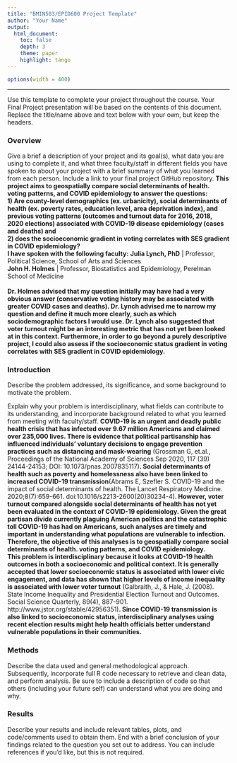 ---
title: "BMIN503/EPID600 Project Template"
author: "Your Name"
output: 
  html_document:
    toc: false 
    depth: 3 
    theme: paper 
    highlight: tango
---
```{r set-options, echo=FALSE, cache=FALSE}
options(width = 400)
```  
***
Use this template to complete your project throughout the course. Your Final Project presentation will be based on the contents of this document. Replace the title/name above and text below with your own, but keep the headers.

### Overview
Give a brief a description of your project and its goal(s), what data you are using to complete it, and what three faculty/staff in different fields you have spoken to about your project with a brief summary of what you learned from each person. Include a link to your final project GitHub repository.
    **This project aims to geospatially compare social determinants of health. voting patterns, and COVID epidemiology to answer the questions:**\
    **1) Are county-level demographics (ex. urbanicity), social determinants of health (ex. poverty rates, education level, area deprivation index), and previous voting patterns (outcomes and turnout data for 2016, 2018, 2020 elections) associated with COVID-19 disease epidemiology (cases and deaths) and**\
    **2) does the socioeconomic gradient in voting correlates with SES gradient in COVID epidemiology?**
    \
    **I have spoken with the following faculty:**
    **Julia Lynch, PhD** | Professor, Political Science, School of Arts and Sciences\
    **John H. Holmes** | Professor, Biostatistics and Epidemiology, Perelman School of Medicine\
    \
    **Dr. Holmes advised that my question initially may have had a very obvious answer (conservative voting history may be associated with greater COVID cases and deaths). Dr. Lynch advised me to narrow my question and define it much more clearly, such as which sociodemographic factors I would use. Dr. Lynch also suggested that voter turnout might be an interesting metric that has not yet been looked at in this context. Furthermore, in order to go beyond a purely descriptive project, I could also assess if the socioeconomic status gradient in voting correlates with SES gradient in COVID epidemiology.**\


### Introduction 
Describe the problem addressed, its significance, and some background to motivate the problem.

Explain why your problem is interdisciplinary, what fields can contribute to its understanding, and incorporate background related to what you learned from meeting with faculty/staff.
    **COVID-19 is an urgent and deadly public health crisis that has infected over 9.67 million Americans and claimed over 235,000 lives. There is evidence that political partisanship has influenced individuals’ voluntary decisions to engage prevention practices such as distancing and mask-wearing** (Grossman G, et.al., Proceedings of the National Academy of Sciences Sep 2020, 117 (39) 24144-24153; DOI: 10.1073/pnas.2007835117)**. Social determinants of health such as poverty and homelessness also have been linked to increased COVID-19 transmission**(Abrams E, Szefler S. COVID-19 and the impact of social determinants of health. The Lancet Respiratory Medicine. 2020;8(7):659-661. doi:10.1016/s2213-2600(20)30234-4)**. However, voter turnout compared alongside social determinants of health has not yet been evaluated in the context of COVID-19 epidemiology. Given the great partisan divide currently plaguing American politics and the catastrophic toll COVID-19 has had on Americans, such analyses are timely and important in understanding what populations are vulnerable to infection. Therefore, the objective of this analyses is to geospatially compare social determinants of health. voting patterns, and COVID epidemiology.**
    \
    **This problem is interdisciplinary because it looks at COVID-19 health outcomes in both a socioeconomic and political context. It is generally accepted that lower socioeconomic status is associated with lower civic engagement, and data has shown that higher levels of income inequality is associated with lower voter turnout** (Galbraith, J., & Hale, J. (2008). State Income Inequality and Presidential Election Turnout and Outcomes. Social Science Quarterly, 89(4), 887-901. http://www.jstor.org/stable/42956351)**. Since COVID-19 transmission is also linked to socioeconomic status, interdisciplinary analyses using recent election results might help health officials better understand vulnerable populations in their communities.**


### Methods
Describe the data used and general methodological approach. Subsequently, incorporate full R code necessary to retrieve and clean data, and perform analysis. Be sure to include a description of code so that others (including your future self) can understand what you are doing and why. 


### Results
Describe your results and include relevant tables, plots, and code/comments used to obtain them. End with a brief conclusion of your findings related to the question you set out to address. You can include references if you'd like, but this is not required.
